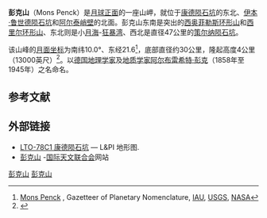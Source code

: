 {{Infobox mountain
| name = 彭克山
| photo = AS16-M-0436.jpg
| photo_caption = 彭克山位于该图右侧附近，就在中下方。也可看到[[康德陨石坑|康德陨石坑]]（中下方）和[[策尔纳陨石坑|策尔纳陨石坑]]（左上方），''[[美国宇航局|美国宇航局]]照片''。
| elevation = 4 km
| listing = [[月球山脉列表#山丘|月球山脉]]
| translation = 彭克山
| language = Latin
| location = [[月球|月球]]
| coordinates = {{Lunar coords and quad cat|10.0|S|21.6|E}}
| type = 
| age = 
| eponym = [[阿尔布雷希特·彭克|阿尔布雷希特·彭克]]
}}

'''彭克山'''（Mons Penck）是[[月球正面|月球正面]]的一座山岬，就位于[[康德陨石坑|康德陨石坑]]的东北、[[伊本·鲁世德陨石坑|伊本·鲁世德陨石坑]]和[[阿尔泰峭壁|阿尔泰峭壁]]的北面。彭克山东南是突出的[[西奥菲勒斯环形山|西奥菲勒斯环形山]]和[[西里尔环形山|西里尔环形山]]、东北则是小[[月海|月海]]-[[狂暴湾|狂暴湾]]、西北是直径47公里的[[策尔纳陨石坑|策尔纳陨石坑]]。

该山峰的[[月面坐标|月面坐标]]为南纬10.0°、东经21.6<ref name="nasa">[http://planetarynames.wr.usgs.gov/Feature/3991 Mons Penck] {{Wayback|url=http://planetarynames.wr.usgs.gov/Feature/3991 |date=20210502185258 }}, Gazetteer of Planetary Nomenclature, [[国际天文联合会|IAU]], [[United_States_Geological_Survey|USGS]], [[NASA|NASA]]</ref>，底部直径约30公里，隆起高度4公里（13000英尺）<ref name="rukl">{{cite book
| last = Rükl
| first = Antonín
| authorlink = Antonín Rükl
| title = Atlas of the Moon
| publisher = Kalmbach Books
| location = Praha
| date = 1991
| pages = 118/46
| isbn = 80-85277-10-7
}}</ref>。以[[德国|德国]][[地理学家|地理学家]]及[[地质学家|地质学家]][[阿尔布雷希特·彭克|阿尔布雷希特·彭克]]（1858年至1945年）之名命名。

==参考文献==
<references />

==外部链接==
* [http://www.lpi.usra.edu/resources/mapcatalog/LTO/lto78c1_1/ LTO-78C1 康德陨石坑] {{Wayback|url=http://www.lpi.usra.edu/resources/mapcatalog/LTO/lto78c1_1/ |date=20201127013144 }} — L&PI 地形图.
* [http://planetarynames.wr.usgs.gov/Feature/3991 彭克山] {{Wayback|url=http://planetarynames.wr.usgs.gov/Feature/3991 |date=20210502185258 }}-[[国际天文联合会|国际天文联合会]]网站

[[Category:月球的山峰|彭克山]]
[[Category:月球地理特徵|彭克山]]


{{moon-stub}}